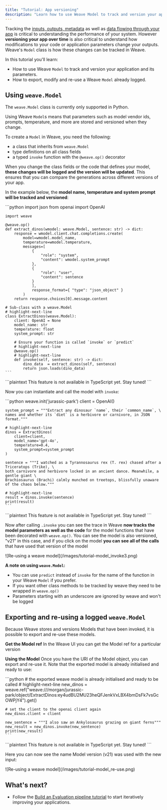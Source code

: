 ```yaml
---
title: "Tutorial: App versioning"
description: "Learn how to use Weave Model to track and version your application and its parameters"
---
```


Tracking the [inputs, outputs, metadata](/weave/quickstart) as well as [data flowing through your app](/weave/tutorial-tracing_2) is critical to understanding the performance of your system. However **versioning your app over time** is also critical to understand how modifications to your code or application parameters change your outputs. Weave's `Model` class is how these changes can be tracked in Weave.

In this tutorial you'll learn:

- How to use Weave `Model` to track and version your application and its parameters.
- How to export, modify and re-use a Weave `Model` already logged.

## Using `weave.Model`

<Warning>

The `weave.Model` class is currently only supported in Python.

</Warning>

Using Weave `Model`s means that parameters such as model vendor ids, prompts, temperature, and more are stored and versioned when they change.

To create a `Model` in Weave, you need the following:

- a class that inherits from `weave.Model`
- type definitions on all class fields
- a typed `invoke` function with the `@weave.op()` decorator

When you change the class fields or the code that defines your model, **these changes will be logged and the version will be updated**. This ensures that you can compare the generations across different versions of your app.

In the example below, the **model name, temperature and system prompt will be tracked and versioned**:

<Tabs>
  <Tab title="Python">
    ```python
    import json
    from openai import OpenAI

    import weave

    @weave.op()
    def extract_dinos(wmodel: weave.Model, sentence: str) -> dict:
        response = wmodel.client.chat.completions.create(
            model=wmodel.model_name,
            temperature=wmodel.temperature,
            messages=[
                {
                    "role": "system",
                    "content": wmodel.system_prompt
                },
                {
                    "role": "user",
                    "content": sentence
                }
                ],
                response_format={ "type": "json_object" }
            )
        return response.choices[0].message.content

    # Sub-class with a weave.Model
    # highlight-next-line
    class ExtractDinos(weave.Model):
        client: OpenAI = None
        model_name: str
        temperature: float
        system_prompt: str

        # Ensure your function is called `invoke` or `predict`
        # highlight-next-line
        @weave.op()
        # highlight-next-line
        def invoke(self, sentence: str) -> dict:
            dino_data  = extract_dinos(self, sentence)
            return json.loads(dino_data)
    ```

  </Tab>
  <Tab title="TypeScript">
    ```plaintext
    This feature is not available in TypeScript yet.  Stay tuned!
    ```
  </Tab>
</Tabs>

Now you can instantiate and call the model with `invoke`:

<Tabs>
  <Tab title="Python">
    ```python
    weave.init('jurassic-park')
    client = OpenAI()

    system_prompt = """Extract any dinosaur `name`, their `common_name`, \
    names and whether its `diet` is a herbivore or carnivore, in JSON format."""

    # highlight-next-line
    dinos = ExtractDinos(
        client=client,
        model_name='gpt-4o',
        temperature=0.4,
        system_prompt=system_prompt
    )

    sentence = """I watched as a Tyrannosaurus rex (T. rex) chased after a Triceratops (Trike), \
    both carnivore and herbivore locked in an ancient dance. Meanwhile, a gentle giant \
    Brachiosaurus (Brachi) calmly munched on treetops, blissfully unaware of the chaos below."""

    # highlight-next-line
    result = dinos.invoke(sentence)
    print(result)
    ```

  </Tab>
  <Tab title="TypeScript">
    ```plaintext
    This feature is not available in TypeScript yet.  Stay tuned!
    ```
  </Tab>
</Tabs>

Now after calling `.invoke` you can see the trace in Weave **now tracks the model parameters as well as the code** for the model functions that have been decorated with `weave.op()`. You can see the model is also versioned, "v21" in this case, and if you click on the model **you can see all of the calls** that have used that version of the model

<Frame>
![Re-using a weave model](/images/tutorial-model_invoke3.png)
</Frame>

**A note on using `weave.Model`:**

- You can use `predict` instead of `invoke` for the name of the function in your Weave `Model` if you prefer.
- If you want other class methods to be tracked by weave they need to be wrapped in `weave.op()`
- Parameters starting with an underscore are ignored by weave and won't be logged

## Exporting and re-using a logged `weave.Model`

Because Weave stores and versions Models that have been invoked, it is possible to export and re-use these models.

**Get the Model ref**
In the Weave UI you can get the Model ref for a particular version

**Using the Model**
Once you have the URI of the Model object, you can export and re-use it. Note that the exported model is already initialised and ready to use:

<Tabs>
  <Tab title="Python">
    ```python
    # the exported weave model is already initialised and ready to be called
    # highlight-next-line
    new_dinos = weave.ref("weave:///morgan/jurassic-park/object/ExtractDinos:ey4udBU2MU23heQFJenkVxLBX4bmDsFk7vsGcOWPjY4").get()

    # set the client to the openai client again
    new_dinos.client = client

    new_sentence = """I also saw an Ankylosaurus grazing on giant ferns"""
    new_result = new_dinos.invoke(new_sentence)
    print(new_result)
    ```

  </Tab>
  <Tab title="TypeScript">
    ```plaintext
    This feature is not available in TypeScript yet.  Stay tuned!
    ```
  </Tab>
</Tabs>

Here you can now see the name Model version (v21) was used with the new input:

<Frame>
![Re-using a weave model](/images/tutorial-model_re-use.png)
</Frame>

## What's next?

- Follow the [Build an Evaluation pipeline tutorial](/weave/tutorial-eval) to start iteratively improving your applications.
